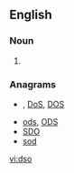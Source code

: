 ==English==

===Noun===
{{en-noun}}

# {{alternative spelling of|dzo}}

===Anagrams===
* {{alphagram|[[dos#English|dos]]}} , [[DoS#English|DoS]], [[DOS#English|DOS]]
* [[ods#English|ods]], [[ODS#English|ODS]]
* [[SDO#English|SDO]]
* [[sod#English|sod]]


[[vi:dso]]